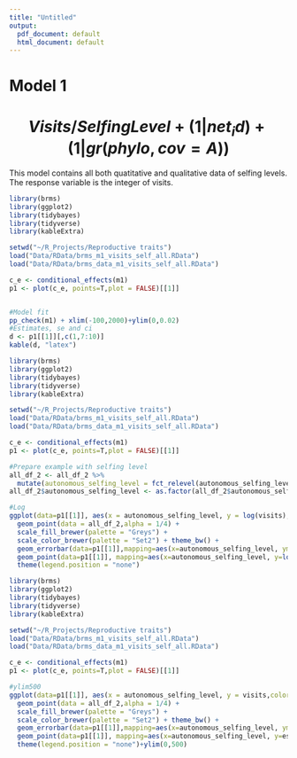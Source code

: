 ```yaml
---
title: "Untitled"
output:
  pdf_document: default
  html_document: default
---
```


# Model 1 

# $$Visits / SelfingLevel + (1|net_id) + (1|gr(phylo, cov = A))$$

This model contains all both quatitative and qualitative data of selfing levels. The response variable is the integer of visits.


```r
library(brms)
library(ggplot2)
library(tidybayes)
library(tidyverse)
library(kableExtra)

setwd("~/R_Projects/Reproductive traits") 
load("Data/RData/brms_m1_visits_self_all.RData")
load("Data/RData/brms_data_m1_visits_self_all.RData")

c_e <- conditional_effects(m1)
p1 <- plot(c_e, points=T,plot = FALSE)[[1]]


#Model fit
pp_check(m1) + xlim(-100,2000)+ylim(0,0.02)
#Estimates, se and ci
d <- p1[[1]][,c(1,7:10)]
kable(d, "latex")

```



```r
library(brms)
library(ggplot2)
library(tidybayes)
library(tidyverse)
library(kableExtra)

setwd("~/R_Projects/Reproductive traits") 
load("Data/RData/brms_m1_visits_self_all.RData")
load("Data/RData/brms_data_m1_visits_self_all.RData")

c_e <- conditional_effects(m1)
p1 <- plot(c_e, points=T,plot = FALSE)[[1]]

#Prepare example with selfing level
all_df_2 <- all_df_2 %>%
  mutate(autonomous_selfing_level = fct_relevel(autonomous_selfing_level, levels=c("high", "medium", "low", "none")))
all_df_2$autonomous_selfing_level <- as.factor(all_df_2$autonomous_selfing_level)

#Log
ggplot(data=p1[[1]], aes(x = autonomous_selfing_level, y = log(visits),color = ordered(autonomous_selfing_level))) +
  geom_point(data = all_df_2,alpha = 1/4) + 
  scale_fill_brewer(palette = "Greys") +
  scale_color_brewer(palette = "Set2") + theme_bw() +
  geom_errorbar(data=p1[[1]],mapping=aes(x=autonomous_selfing_level, ymin=log(lower__), ymax=log(upper__)), width=.1, color="black")+
  geom_point(data=p1[[1]], mapping=aes(x=autonomous_selfing_level, y=log(estimate__)), color="black") + ylab("Visits") + xlab("Selfing level")+
  theme(legend.position = "none")


```


```r
library(brms)
library(ggplot2)
library(tidybayes)
library(tidyverse)
library(kableExtra)

setwd("~/R_Projects/Reproductive traits") 
load("Data/RData/brms_m1_visits_self_all.RData")
load("Data/RData/brms_data_m1_visits_self_all.RData")

c_e <- conditional_effects(m1)
p1 <- plot(c_e, points=T,plot = FALSE)[[1]]

#ylim500
ggplot(data=p1[[1]], aes(x = autonomous_selfing_level, y = visits,color = ordered(autonomous_selfing_level))) +
  geom_point(data = all_df_2,alpha = 1/4) + 
  scale_fill_brewer(palette = "Greys") +
  scale_color_brewer(palette = "Set2") + theme_bw() +
  geom_errorbar(data=p1[[1]],mapping=aes(x=autonomous_selfing_level, ymin=lower__, ymax=upper__), width=.1, color="black")+
  geom_point(data=p1[[1]], mapping=aes(x=autonomous_selfing_level, y=estimate__), color="black") + ylab("Visits") + xlab("Selfing level")+
  theme(legend.position = "none")+ylim(0,500)

```
